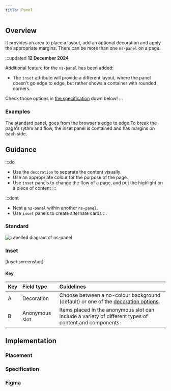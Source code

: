 ```yaml
---
title: Panel
---
```





## Overview

<CompDetails name={componentName} />

It provides an area to place a layout, add an optional decoration and apply the appropriate margins. There can be more than one `ns-panel` on a page.

:::updated
**12 December 2024**

Additional feature for the `ns-panel` has been added:

- The `inset` attribute will provide a different layout, where the panel doesn't go edge to edge, but rather shows a container with rounded corners.

Check those options in [the specification](#specification) down below!
:::


### Examples

<Tabs>
  <TabItem label="Standard">
    The standard panel, goes from the browser's edge to edge
    <ExampleViewer type="standard" />
  </TabItem>
  <TabItem label="Inset">
   To break the page's rythm and flow, the inset panel is contained and has margins on each side.
    <ExampleViewer type="standard" />
  </TabItem>
</Tabs>  

## Guidance

:::do
- Use the `decoration` to separate the content visually.
- Use an appropriate colour for the purpose of the page.
- Use `inset` panels to change the flow of a page, and put the highlight on a piece of content
:::

:::dont
- Nest a `ns-panel` within another `ns-panel`.
- Use `inset` panels to create alternate cards
:::

### Standard

![Labelled diagram of ns-panel](@assets/components/ns-panel/guidance.webp)

### Inset 

[Inset screenshot]

#### Key

| Key | Field type | Guidelines |
| :--- | :--- | :--- |
| <span class="marker">A</span> | Decoration | Choose between a no-colour background (default) or one of the [decoration options](#specification-attribute-decoration). |
| <span class="marker">B</span> | Anonymous slot | Items placed in the anonymous slot can include a variety of different types of content and components. |

## Implementation

### Placement

<Placement name={componentName} />

### Specification

<Specification name={componentName} />

### Figma

<Figma name={componentName} />

